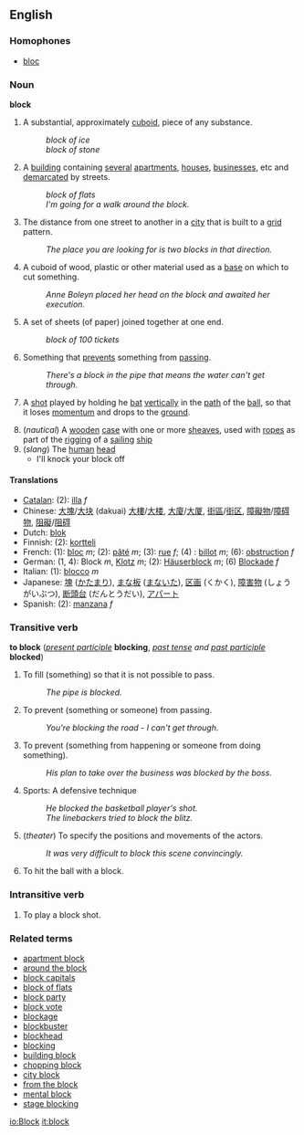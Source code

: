 ==English==
===Homophones===
*[[bloc]]

===Noun===
'''block'''

#A substantial, approximately [[cuboid]], piece of any substance.
#:''block of ice''
#:''block of stone''
#A [[building]] containing [[several]] [[apartments]], [[house]]s, [[business]]es, etc and [[demarcate]]d by streets.
#:''block of flats''
#:''I'm going for a walk around the block.''
#The distance from one street to another in a [[city]] that is built to a [[grid]] pattern.
#:''The place you are looking for is two blocks in that direction.''
#A cuboid of wood, plastic or other material used as a [[base]] on which to cut something.
#:''Anne Boleyn placed her head on the block and awaited her execution.''
#A set of sheets (of paper) joined together at one end.
#:''block of 100 tickets''
#Something that [[prevent]]s something from [[passing]].
#:''There's a block in the pipe that means the water can't get through.''
#{{Cricket}} A [[shot]] played by holding he [[bat]] [[vertically]] in the [[path]] of the [[ball]], so that it loses [[momentum]] and drops to the [[ground]].
#(''nautical'') A [[wooden]] [[case]] with one or more [[sheave]]s, used with [[rope]]s as part of the [[rigging]] of a [[sailing]] [[ship]]
#(''slang'') The [[human]] [[head]]
#* I'll knock your block off

====Translations====
*[[Catalan]]: (2): [[illa]] ''f''
*Chinese: [[大塊]]/[[大块]] (dakuai) [[大樓]]/[[大楼]], [[大廈]]/[[大厦]], [[街區]]/[[街区]], [[障礙物]]/[[障碍物]], [[阻礙]]/[[阻碍]]
*Dutch: [[blok]]
*Finnish: (2): [[kortteli]]
*French: (1): [[bloc#French|bloc]] ''m''; (2): [[pâté]] ''m''; (3): [[rue]] ''f''; (4) : [[billot]] ''m''; (6): [[obstruction]] ''f''
*German: (1, 4): Block ''m'', [[Klotz]] ''m''; (2): [[Häuserblock]] ''m''; (6) [[Blockade]] ''f''
*Italian: (1): [[blocco]] ''m''
*Japanese: [[塊]] ([[かたまり]]), [[まな板]] ([[まないた]]), [[区画]] (くかく), [[障害物]] (しょうがいぶつ), [[断頭台]] (だんとうだい), [[アパート]]
*Spanish: (2): [[manzana]] ''f''

===Transitive verb===
'''to block''' (''[[present participle]]'' '''blocking''', ''[[past tense]] and [[past participle]]'' '''blocked''')
#To fill (something) so that it is not possible to pass.
#:''The pipe is blocked.''
#To prevent (something or someone) from passing.
#:''You're blocking the road - I can't get through.''
#To prevent (something from happening or someone from doing something).
#:''His plan to take over the business was blocked by the boss.''
#Sports: A defensive technique
#:''He blocked the basketball player's shot.''
#:''The linebackers tried to block the blitz.''
# (''theater'') To specify the positions and movements of the actors.
#: ''It was very difficult to block this scene convincingly.''
#{{Cricket}} To hit the ball with a block.


===Intransitive verb===
#{{Cricket}} To play a block shot.

===Related terms===
*[[apartment block]]
*[[around the block]]
*[[block capitals]]
*[[block of flats]]
*[[block party]]
*[[block vote]]
*[[blockage]]
*[[blockbuster]]
*[[blockhead]]
*[[blocking]]
*[[building block]]
*[[chopping block]]
*[[city block]]
*[[from the block]]
*[[mental block]]
*[[stage blocking]]

[[io:Block]]
[[it:block]]